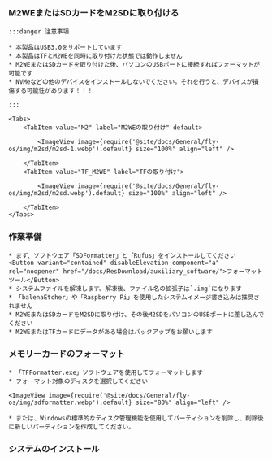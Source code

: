 

### M2WEまたはSDカードをM2SDに取り付ける

    :::danger 注意事項

    * 本製品はUSB3.0をサポートしています
    * 本製品はTFとM2WEを同時に取り付けた状態では動作しません
    * M2WEまたはSDカードを取り付けた後、パソコンのUSBポートに接続すればフォーマットが可能です
    * NVMeなどの他のデバイスをインストールしないでください。それを行うと、デバイスが損傷する可能性があります！！！

    :::

    <Tabs>
        <TabItem value="M2" label="M2WEの取り付け" default>
            
            <ImageView image={require('@site/docs/General/fly-os/img/m2sd/m2sd-1.webp').default} size="100%" align="left" />

        </TabItem>
        <TabItem value="TF_M2WE" label="TFの取り付け">
            
            <ImageView image={require('@site/docs/General/fly-os/img/m2sd/m2sd.webp').default} size="100%" align="left" />

        </TabItem>
    </Tabs>

### 作業準備

    * まず、ソフトウェア「SDFormatter」と「Rufus」をインストールしてください
    <Button variant="contained" disableElevation component="a" rel="noopener" href="/docs/ResDownload/auxiliary_software/">フォーマットツール</Button>
    * システムファイルを解凍します。解凍後、ファイル名の拡張子は`.img`になります
    * 「balenaEtcher」や「Raspberry Pi」を使用したシステムイメージ書き込みは推奨されません
    * M2WEまたはSDカードをM2SDに取り付け、その後M2SDをパソコンのUSBポートに差し込んでください
    * M2WEまたはTFカードにデータがある場合はバックアップをお願いします


### メモリーカードのフォーマット

    * 「TFFormatter.exe」ソフトウェアを使用してフォーマットします
    * フォーマット対象のディスクを選択してください

    <ImageView image={require('@site/docs/General/fly-os/img/sdformatter.webp').default} size="80%" align="left" />

    * または、Windowsの標準的なディスク管理機能を使用してパーティションを削除し、削除後に新しいパーティションを作成してください。

### システムのインストール

<FALSH />
